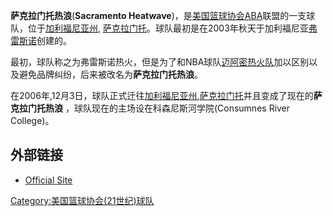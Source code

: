 {{ABA team 
| color1        = white
| color2        = black
| logo          = heartwavesABA.JPG
| pixels        = 150px
| founded       = 2003
| league        = [[美國籃球協會_(21世紀)|ABA]] 2003年-至今
| history       = 萨克拉门托热浪 2006年-至今 <br/> 弗雷斯诺热浪 <br/> 2003年-2006年
| arena         = 科森尼斯河学院
| city          = [[加利福尼亚州|加利福尼亚州]], [[萨克拉门托|萨克拉门托]]
| colors        = 橙色 和 白色
| owner         = Reggie Davis<br/>Greg Chambers
| coach         = ?
| championships = 0
| titles        = 0
| cheerleaders  = 
| dancers       = 
| mascot        = 
}}
'''萨克拉门托热浪'''('''Sacramento Heatwave''')，是[[美國籃球協會_(21世紀)|美国篮球协会]]ABA联盟的一支球队，位于[[加利福尼亚州|加利福尼亚州]], [[萨克拉门托|萨克拉门托]]。球队最初是在2003年秋天于加利福尼亚[[弗雷斯诺|弗雷斯诺]]创建的。

最初，球队称之为弗雷斯诺热火，但是为了和NBA球队[[迈阿密热火队|迈阿密热火队]]加以区别以及避免品牌纠纷，后来被改名为'''萨克拉门托热浪'''。

在2006年,12月3日，球队正式迁往[[加利福尼亚州|加利福尼亚州]],[[萨克拉门托|萨克拉门托]]并且变成了现在的'''萨克拉门托热浪''' ，球队现在的主场设在科森尼斯河学院(Consumnes River College)。

==外部链接==
*[https://web.archive.org/web/20060402200412/http://heatwavelive.com/ Official Site]

[[Category:美国篮球协会(21世纪)球队|Category:美国篮球协会(21世纪)球队]]